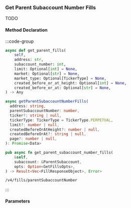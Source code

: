 ### Get Parent Subaccount Number Fills

TODO

#### Method Declaration

:::code-group

```python [Python]
async def get_parent_fills(
    self,
    address: str,
    subaccount_number: int,
    limit: Optional[int] = None,
    market: Optional[str] = None,
    market_type: Optional[TickerType] = None,
    created_before_or_at_height: Optional[int] = None,
    created_before_or_at: Optional[str] = None,
) -> Any
```

```typescript [TypeScript]
async getParentSubaccountNumberFills(
  address: string,
  parentSubaccountNumber: number,
  ticker?: string | null,
  tickerType: TickerType = TickerType.PERPETUAL,
  limit?: number | null,
  createdBeforeOrAtHeight?: number | null,
  createdBeforeOrAt?: string | null,
  page?: number | null,
): Promise<Data>
```

```rust [Rust]
pub async fn get_parent_subaccount_number_fills(
    &self,
    subaccount: &ParentSubaccount,
    opts: Option<GetFillsOpts>,
) -> Result<Vec<FillResponseObject>, Error>
```

```url [API]
/v4/fills/parentSubaccountNumber
```

:::


#### Parameters
